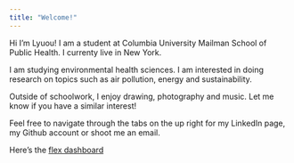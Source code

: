 ```yaml
---
title: "Welcome!"
---
```


Hi I'm Lyuou! I am a student at Columbia University Mailman School of Public Health. I currenty live in New York. 

I am studying environmental health sciences. I am interested in doing research on topics such as air pollution, energy and sustainability. 

Outside of schoolwork, I enjoy drawing, photography and music. Let me know if you have a similar interest!

Feel free to navigate through the tabs on the up right for my LinkedIn page, my Github account or shoot me an email.

Here's the [flex dashboard](dashboard.html)

